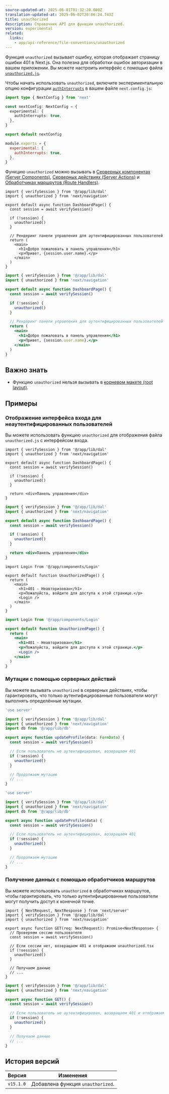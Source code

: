 ```yaml
---
source-updated-at: 2025-06-01T01:32:20.000Z
translation-updated-at: 2025-06-02T20:06:24.743Z
title: unauthorized
description: Справочник API для функции unauthorized.
version: experimental
related:
  links:
    - app/api-reference/file-conventions/unauthorized
---
```


Функция `unauthorized` вызывает ошибку, которая отображает страницу ошибки 401 в Next.js. Она полезна для обработки ошибок авторизации в вашем приложении. Вы можете настроить интерфейс с помощью файла [`unauthorized.js`](/docs/app/api-reference/file-conventions/unauthorized).

Чтобы начать использовать `unauthorized`, включите экспериментальную опцию конфигурации [`authInterrupts`](/docs/app/api-reference/config/next-config-js/authInterrupts) в вашем файле `next.config.js`:

```ts filename="next.config.ts" switcher
import type { NextConfig } from 'next'

const nextConfig: NextConfig = {
  experimental: {
    authInterrupts: true,
  },
}

export default nextConfig
```

```js filename="next.config.js" switcher
module.exports = {
  experimental: {
    authInterrupts: true,
  },
}
```

Функцию `unauthorized` можно вызывать в [Серверных компонентах (Server Components)](/docs/app/getting-started/server-and-client-components), [Серверных действиях (Server Actions)](/docs/app/building-your-application/data-fetching/server-actions-and-mutations) и [Обработчиках маршрутов (Route Handlers)](/docs/app/building-your-application/routing/route-handlers).

```tsx filename="app/dashboard/page.tsx" switcher
import { verifySession } from '@/app/lib/dal'
import { unauthorized } from 'next/navigation'

export default async function DashboardPage() {
  const session = await verifySession()

  if (!session) {
    unauthorized()
  }

  // Рендеринг панели управления для аутентифицированных пользователей
  return (
    <main>
      <h1>Добро пожаловать в панель управления</h1>
      <p>Привет, {session.user.name}.</p>
    </main>
  )
}
```

```jsx filename="app/dashboard/page.js" switcher
import { verifySession } from '@/app/lib/dal'
import { unauthorized } from 'next/navigation'

export default async function DashboardPage() {
  const session = await verifySession()

  if (!session) {
    unauthorized()
  }

  // Рендеринг панели управления для аутентифицированных пользователей
  return (
    <main>
      <h1>Добро пожаловать в панель управления</h1>
      <p>Привет, {session.user.name}.</p>
    </main>
  )
}
```

## Важно знать

- Функцию `unauthorized` нельзя вызывать в [корневом макете (root layout)](/docs/app/api-reference/file-conventions/layout#root-layout).

## Примеры

### Отображение интерфейса входа для неаутентифицированных пользователей

Вы можете использовать функцию `unauthorized` для отображения файла `unauthorized.js` с интерфейсом входа.

```tsx filename="app/dashboard/page.tsx" switcher
import { verifySession } from '@/app/lib/dal'
import { unauthorized } from 'next/navigation'

export default async function DashboardPage() {
  const session = await verifySession()

  if (!session) {
    unauthorized()
  }

  return <div>Панель управления</div>
}
```

```jsx filename="app/dashboard/page.js" switcher
import { verifySession } from '@/app/lib/dal'
import { unauthorized } from 'next/navigation'

export default async function DashboardPage() {
  const session = await verifySession()

  if (!session) {
    unauthorized()
  }

  return <div>Панель управления</div>
}
```

```tsx filename="app/unauthorized.tsx" switcher
import Login from '@/app/components/Login'

export default function UnauthorizedPage() {
  return (
    <main>
      <h1>401 - Неавторизован</h1>
      <p>Пожалуйста, войдите для доступа к этой странице.</p>
      <Login />
    </main>
  )
}
```

```jsx filename="app/unauthorized.js" switcher
import Login from '@/app/components/Login'

export default function UnauthorizedPage() {
  return (
    <main>
      <h1>401 - Неавторизован</h1>
      <p>Пожалуйста, войдите для доступа к этой странице.</p>
      <Login />
    </main>
  )
}
```

### Мутации с помощью серверных действий

Вы можете вызывать `unauthorized` в серверных действиях, чтобы гарантировать, что только аутентифицированные пользователи могут выполнять определённые мутации.

```ts filename="app/actions/update-profile.ts" switcher
'use server'

import { verifySession } from '@/app/lib/dal'
import { unauthorized } from 'next/navigation'
import db from '@/app/lib/db'

export async function updateProfile(data: FormData) {
  const session = await verifySession()

  // Если пользователь не аутентифицирован, возвращаем 401
  if (!session) {
    unauthorized()
  }

  // Продолжаем мутацию
  // ...
}
```

```js filename="app/actions/update-profile.js" switcher
'use server'

import { verifySession } from '@/app/lib/dal'
import { unauthorized } from 'next/navigation'
import db from '@/app/lib/db'

export async function updateProfile(data) {
  const session = await verifySession()

  // Если пользователь не аутентифицирован, возвращаем 401
  if (!session) {
    unauthorized()
  }

  // Продолжаем мутацию
  // ...
}
```

### Получение данных с помощью обработчиков маршрутов

Вы можете использовать `unauthorized` в обработчиках маршрутов, чтобы гарантировать, что только аутентифицированные пользователи могут получить доступ к конечной точке.

```tsx filename="app/api/profile/route.ts" switcher
import { NextRequest, NextResponse } from 'next/server'
import { verifySession } from '@/app/lib/dal'
import { unauthorized } from 'next/navigation'

export async function GET(req: NextRequest): Promise<NextResponse> {
  // Проверяем сессию пользователя
  const session = await verifySession()

  // Если сессии нет, возвращаем 401 и отображаем unauthorized.tsx
  if (!session) {
    unauthorized()
  }

  // Получаем данные
  // ...
}
```

```jsx filename="app/api/profile/route.js" switcher
import { verifySession } from '@/app/lib/dal'
import { unauthorized } from 'next/navigation'

export async function GET() {
  const session = await verifySession()

  // Если пользователь не аутентифицирован, возвращаем 401 и отображаем unauthorized.tsx
  if (!session) {
    unauthorized()
  }

  // Получаем данные
  // ...
}
```

## История версий

| Версия    | Изменения                    |
| --------- | --------------------------- |
| `v15.1.0` | Добавлена функция `unauthorized`. |